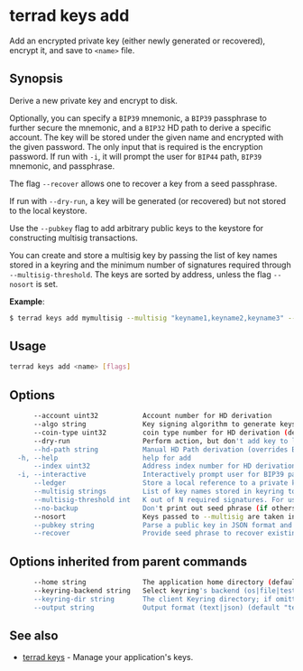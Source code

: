 # terrad keys add

Add an encrypted private key (either newly generated or recovered), encrypt it, and save to `<name>` file. 

## Synopsis

Derive a new private key and encrypt to disk.

Optionally, you can specify a `BIP39` mnemonic, a `BIP39` passphrase to further secure the mnemonic, and a `BIP32` HD path to derive a specific account. The key will be stored under the given name and encrypted with the given password. The only input that is required is the encryption password.
If run with `-i`, it will prompt the user for `BIP44` path, `BIP39` mnemonic, and passphrase. 

The flag `--recover` allows one to recover a key from a seed passphrase.

If run with `--dry-run`, a key will be generated (or recovered) but not stored to the local keystore. 

Use the `--pubkey` flag to add arbitrary public keys to the keystore for constructing multisig transactions.

You can create and store a multisig key by passing the list of key names stored in a keyring and the minimum number of signatures required through `--multisig-threshold`. The keys are sorted by address, unless the flag `--nosort` is set.

**Example**:

```sh Terrad
$ terrad keys add mymultisig --multisig "keyname1,keyname2,keyname3" --multisig-threshold 2
```

## Usage

```sh Terrad
terrad keys add <name> [flags]
```

## Options

```sh Terrad
      --account uint32           Account number for HD derivation
      --algo string              Key signing algorithm to generate keys for (default "secp256k1")
      --coin-type uint32         coin type number for HD derivation (default 330)
      --dry-run                  Perform action, but don't add key to local keystore
      --hd-path string           Manual HD Path derivation (overrides BIP44 config)
  -h, --help                     help for add
      --index uint32             Address index number for HD derivation
  -i, --interactive              Interactively prompt user for BIP39 passphrase and mnemonic
      --ledger                   Store a local reference to a private key on a Ledger device
      --multisig strings         List of key names stored in keyring to construct a public legacy multisig key
      --multisig-threshold int   K out of N required signatures. For use in conjunction with --multisig (default 1)
      --no-backup                Don't print out seed phrase (if others are watching the terminal)
      --nosort                   Keys passed to --multisig are taken in the order they're supplied
      --pubkey string            Parse a public key in JSON format and saves key info to <name> file.
      --recover                  Provide seed phrase to recover existing key instead of creating
```

## Options inherited from parent commands

```sh Terradsh Terrad
      --home string              The application home directory (default "terra")
      --keyring-backend string   Select keyring's backend (os|file|test) (default "os")
      --keyring-dir string       The client Keyring directory; if omitted, the default 'home' directory will be used
      --output string            Output format (text|json) (default "text")
```

## See also

* [terrad keys](./terrad_keys.mdx)	 - Manage your application's keys. 



